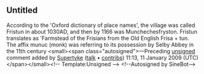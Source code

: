 <article id="15022691" title=Talk:Monk Fryston>
	<talkpage id="15022691" title="Talk:Monk Fryston">
{{WikiProjectBannerShell|1=
{{WikiProject Yorkshire|class=Start|importance=Low}}
{{WikiProject England|class=stub|importance=low}}
{{WikiProject UK geography|class=stub|importance=low}}
}}

==Untitled==
According to the 'Oxford dictionary of place names', the village was called Fristun in about 1030AD, and then by 1166 was Munchechesfryston. Fristun translates as 'Farmstead of the Frisians from the Old English Frisa + tun. The affix munuc (monk) was referring to its possession by Selby Abbey in the 11th century  &lt;small&gt;&lt;span class=&quot;autosigned&quot;&gt;—Preceding [[Wikipedia:Signatures|unsigned]] comment added by [[User:Supertyke|Supertyke]] ([[User talk:Supertyke|talk]] • [[Special:Contributions/Supertyke|contribs]]) 11:13, 11 January 2009 (UTC)&lt;/span&gt;&lt;/small&gt;&lt;!-- Template:Unsigned --&gt; &lt;!--Autosigned by SineBot--&gt;
	</talkpage>
</article>